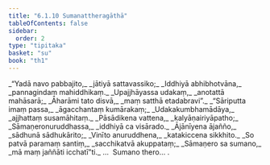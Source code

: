```yaml
---
title: "6.1.10 Sumanattheragāthā"
tableOfContents: false
sidebar:
  order: 2
type: "tipitaka"
basket: "su"
book: "th1"
---
```



<DynamicBreadcrumb />

<Division number="429" book="th1" bookNo="19" page="287">

<Paragraph number="706" type="verses" book="th1">
_“Yadā navo pabbajito,_  
_jātiyā sattavassiko;_  
_Iddhiyā abhibhotvāna,_  
_pannagindaṃ mahiddhikaṃ._  

</Paragraph>

</Division>
<Division number="430" book="th1" bookNo="19" page="287">

<Paragraph number="707" type="verses" book="th1">
_Upajjhāyassa udakaṃ,_  
_anotattā mahāsarā;_  
_Āharāmi tato disvā,_  
_maṃ satthā etadabravi”._  

</Paragraph>

</Division>
<Division number="431" book="th1" bookNo="19" page="287">

<Paragraph number="708" type="verses" book="th1">
_“Sāriputta imaṃ passa,_  
_āgacchantaṃ kumārakaṃ;_  
_Udakakumbhamādāya,_  
_ajjhattaṃ susamāhitaṃ._  

</Paragraph>

</Division>
<Division number="432" book="th1" bookNo="19" page="287">

<Paragraph number="709" type="verses" book="th1">
_Pāsādikena vattena,_  
_kalyāṇairiyāpatho;_  
_Sāmaṇeronuruddhassa,_  
_iddhiyā ca visārado._  

</Paragraph>

</Division>
<Division number="433" book="th1" bookNo="19" page="287">

<Paragraph number="710" type="verses" book="th1">
_Ājānīyena ājañño,_  
_sādhunā sādhukārito;_  
_Vinīto anuruddhena,_  
_katakiccena sikkhito._  

</Paragraph>

</Division>
<Division number="434" book="th1" bookNo="19" page="287">

<Paragraph number="711" type="verses" book="th1">
_So patvā paramaṃ santiṃ,_  
_sacchikatvā akuppataṃ;_  
_Sāmaṇero sa sumano,_  
_mā maṃ jaññāti icchatī”ti._  


</Paragraph>
</Division>

<Paragraph number="712" type="center" book="th1">
…  Sumano thero… .
</Paragraph>